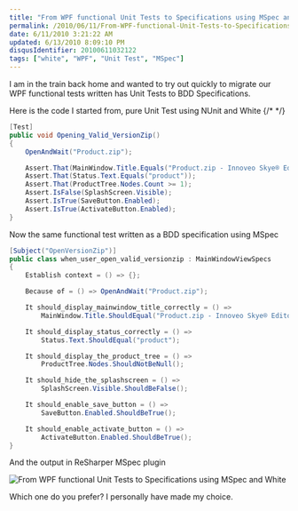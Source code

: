 ```yaml
---
title: "From WPF functional Unit Tests to Specifications using MSpec and White"
permalink: /2010/06/11/From-WPF-functional-Unit-Tests-to-Specifications-using-MSpec-and-White/
date: 6/11/2010 3:21:22 AM
updated: 6/13/2010 8:09:10 PM
disqusIdentifier: 20100611032122
tags: ["white", "WPF", "Unit Test", "MSpec"]
---
```

I am in the train back home and wanted to try out quickly to migrate our WPF functional tests written has Unit Tests to BDD Specifications. 

Here is the code I started from, pure Unit Test using NUnit and White
{/* <!-- more --> */}

```csharp
[Test]
public void Opening_Valid_VersionZip()
{
    OpenAndWait("Product.zip");

    Assert.That(MainWindow.Title.Equals("Product.zip - Innoveo Skye® Editor"));
    Assert.That(Status.Text.Equals("product"));
    Assert.That(ProductTree.Nodes.Count >= 1);
    Assert.IsFalse(SplashScreen.Visible);
    Assert.IsTrue(SaveButton.Enabled);
    Assert.IsTrue(ActivateButton.Enabled);
}
```

Now the same functional test written as a BDD specification using MSpec

```csharp
[Subject("OpenVersionZip")]
public class when_user_open_valid_versionzip : MainWindowViewSpecs
{
    Establish context = () => {};

    Because of = () => OpenAndWait("Product.zip");

    It should_display_mainwindow_title_correctly = () =>
        MainWindow.Title.ShouldEqual("Product.zip - Innoveo Skye® Editor");

    It should_display_status_correctly = () =>
        Status.Text.ShouldEqual("product");

    It should_display_the_product_tree = () =>
        ProductTree.Nodes.ShouldNotBeNull();

    It should_hide_the_splashscreen = () =>
        SplashScreen.Visible.ShouldBeFalse();

    It should_enable_save_button = () =>
        SaveButton.Enabled.ShouldBeTrue();

    It should_enable_activate_button = () =>
        ActivateButton.Enabled.ShouldBeTrue();
}
```

And the output in ReSharper MSpec plugin

![From WPF functional Unit Tests to Specifications using MSpec and White](https://farm2.staticflickr.com/1586/24553233906_c38b6e933a_o.png) 

Which one do you prefer? I personally have made my choice.
